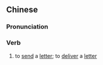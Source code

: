{{also|下书}}
==Chinese==
{{zh-forms|s=下书}}

===Pronunciation===
{{zh-pron
|m=xiàshū
|cat=v
}}

===Verb===
{{zh-verb}}

# {{lb|zh|literary}} to [[send]] a [[letter]]; to [[deliver]] a [[letter]]